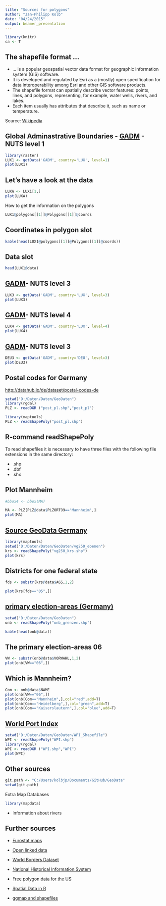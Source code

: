 ```yaml
---
title: "Sources for polygons"
author: "Jan-Philipp Kolb"
date: "04/24/2015"
output: beamer_presentation
---
```




```r
library(knitr)
ca <- T
```

## The shapefile format ... 

- ... is a popular geospatial vector data format for geographic information system (GIS) software. 
- It is developed and regulated by Esri as a (mostly) open specification for data interoperability among Esri and other GIS software products. 
- The shapefile format can spatially describe vector features: points, lines, and polygons, representing, for example, water wells, rivers, and lakes. 
- Each item usually has attributes that describe it, such as name or temperature.

Source: [Wikipedia](https://en.wikipedia.org/wiki/Shapefile)

## Global Adminastrative Boundaries - [GADM](http://www.gadm.org/) - NUTS level 1

```r
library(raster)
LUX1 <- getData('GADM', country='LUX', level=1)
plot(LUX1)
```

## Let's have a look at the data

```r
LUXA <- LUX1[1,]
plot(LUXA)
```

How to get the information on the polygons 

```r
LUX1@polygons[[1]]@Polygons[[1]]@coords
```


## Coordinates in polygon slot

```r
kable(head(LUX1@polygons[[1]]@Polygons[[1]]@coords))
```

## Data slot

```r
head(LUX1@data)
```


## [GADM](http://www.gadm.org/)- NUTS level 3

```r
LUX3 <- getData('GADM', country='LUX', level=3)
plot(LUX3)
```

## [GADM](http://www.gadm.org/)- NUTS level 4

```r
LUX4 <- getData('GADM', country='LUX', level=4)
plot(LUX4)
```

## [GADM](http://www.gadm.org/)- NUTS level 3

```r
DEU3 <- getData('GADM', country='DEU', level=3)
plot(DEU3)
```


## Postal codes for Germany

<http://datahub.io/de/dataset/postal-codes-de>


```r
setwd("D:/Daten/Daten/GeoDaten")
library(rgdal)
PLZ <- readOGR ("post_pl.shp","post_pl")
```



```r
library(maptools)
PLZ <- readShapePoly("post_pl.shp")
```

## R-command readShapePoly

To read shapefiles it is necessary to have three files with the following file extensions in the same directory:

- .shp
- .dbf
- .shx

## Plot Mannheim

```r
#bbox4 <- bbox(MA)
```

```r
MA <- PLZ[PLZ@data$PLZORT99=="Mannheim",]
plot(MA)
```


## [Source GeoData Germany](http://www.geodatenzentrum.de/geodaten/gdz_rahmen.gdz_div?gdz_spr=deu&gdz_akt_zeile=5&gdz_anz_zeile=1&gdz_unt_zeile=14&gdz_user_id=0)


```r
library(maptools)
setwd("D:/Daten/Daten/GeoDaten/vg250_ebenen")
krs <- readShapePoly("vg250_krs.shp")
plot(krs)
```

## Districts for one federal state

```r
fds <- substr(krs@data$AGS,1,2)

plot(krs[fds=="05",])
```


## [primary election-areas (Germany)](http://www.bundesnetzagentur.de/SharedDocs/Downloads/DE/Sachgebiete/Telekommunikation/Unternehmen_Institutionen/Nummerierung/Rufnummern/ONVerzeichnisse/ONBGrenzen/ONB_Grenzen.html)

```r
setwd("D:/Daten/Daten/GeoDaten")
onb <- readShapePoly("onb_grenzen.shp")

kable(head(onb@data))
```

## The primary election-areas 06

```r
VW <- substr(onb@data$VORWAHL,1,2)
plot(onb[VW=="06",])
```

## Which is Mannheim?

```r
Com <- onb@data$NAME
plot(onb[VW=="06",])
plot(onb[Com=="Mannheim",],col="red",add=T)
plot(onb[Com=="Heidelberg",],col="green",add=T)
plot(onb[Com=="Kaiserslautern",],col="blue",add=T)
```


## [World Port Index](http://msi.nga.mil/NGAPortal/MSI.portal?_nfpb=true&_pageLabel=msi_portal_page_62&pubCode=0015)

```r
setwd("D:/Daten/Daten/GeoDaten/WPI_Shapefile")
WPI <- readShapePoly("WPI.shp")
library(rgdal)
WPI <- readOGR ("WPI.shp","WPI")
plot(WPI)
```



## Other sources

```r
git.path <- "C:/Users/kolbjp/Documents/GitHub/GeoData"
setwd(git.path)
```

Extra Map Databases

```r
library(mapdata)
```

- Information about rivers

## Further sources

- [Eurostat maps](http://epp.eurostat.ec.europa.eu/portal/page/portal/gisco_Geographical_information_maps/popups/
references/administrative_units_statistical_units_1)

- [Open linked data](https://www.ordnancesurvey.co.uk/business-and-government/products/opendata-products-grid.html)

- [World Borders Dataset](http://thematicmapping.org/downloads/world_borders.php)
- [National Historical Information System](https://www.nhgis.org/)

- [Free polygon data for the US](http://www.freemapdata.com/html/free_polygon_data.html)

- [Spatial Data in R](https://science.nature.nps.gov/im/datamgmt/statistics/r/advanced/spatial.cfm)

- [ggmap and shapefiles](http://www.r-bloggers.com/shapefile-polygons-plotted-on-google-maps-using-ggmap-in-r-throw-some-throw-some-stats-on-that-mappart-2/)